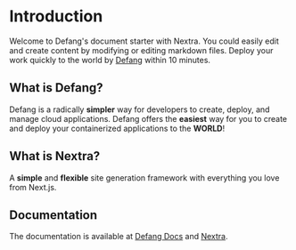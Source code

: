 # Introduction

Welcome to Defang's document starter with Nextra. You could easily edit and create content by modifying or editing markdown files.
Deploy your work quickly to the world by <a href="https://github.com/DefangLabs/defang">Defang</a> within 10 minutes.

## What is Defang?

Defang is a radically **simpler** way for developers to create, deploy, and manage cloud applications. Defang offers the **easiest** way for you to create and deploy your containerized applications to the **WORLD**!

## What is Nextra?

A **simple** and **flexible** site generation framework with everything you love from Next.js.

## Documentation
The documentation is available at [Defang Docs](https://docs.defang.io/docs/intro) and [Nextra](https://nextra.site).

